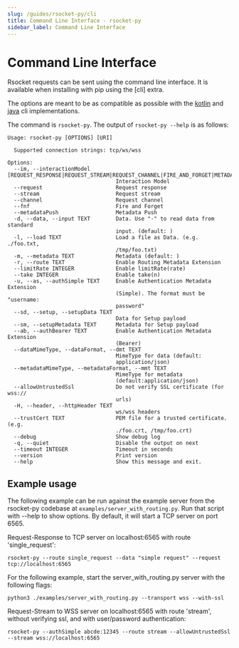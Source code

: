 ```yaml
---
slug: /guides/rsocket-py/cli
title: Command Line Interface - rsocket-py
sidebar_label: Command Line Interface
---
```


# Command Line Interface

Rsocket requests can be sent using the command line interface. It is available when installing with pip using the [cli] extra.

The options are meant to be as compatible as possible with the [kotlin](https://github.com/rsocket/rsocket-cli) and
[java](https://github.com/making/rsc) cli implementations.

The command is `rsocket-py`. The output of `rsocket-py --help` is as follows:

```
Usage: rsocket-py [OPTIONS] [URI]

  Supported connection strings: tcp/ws/wss

Options:
  --im, --interactionModel [REQUEST_RESPONSE|REQUEST_STREAM|REQUEST_CHANNEL|FIRE_AND_FORGET|METADATA_PUSH]
                                  Interaction Model
  --request                       Request response
  --stream                        Request stream
  --channel                       Request channel
  --fnf                           Fire and Forget
  --metadataPush                  Metadata Push
  -d, --data, --input TEXT        Data. Use "-" to read data from standard
                                  input. (default: )
  -l, --load TEXT                 Load a file as Data. (e.g. ./foo.txt,
                                  /tmp/foo.txt)
  -m, --metadata TEXT             Metadata (default: )
  -r, --route TEXT                Enable Routing Metadata Extension
  --limitRate INTEGER             Enable limitRate(rate)
  --take INTEGER                  Enable take(n)
  -u, --as, --authSimple TEXT     Enable Authentication Metadata Extension
                                  (Simple). The format must be "username:
                                  password"
  --sd, --setup, --setupData TEXT
                                  Data for Setup payload
  --sm, --setupMetadata TEXT      Metadata for Setup payload
  --ab, --authBearer TEXT         Enable Authentication Metadata Extension
                                  (Bearer)
  --dataMimeType, --dataFormat, --dmt TEXT
                                  MimeType for data (default:
                                  application/json)
  --metadataMimeType, --metadataFormat, --mmt TEXT
                                  MimeType for metadata
                                  (default:application/json)
  --allowUntrustedSsl             Do not verify SSL certificate (for wss://
                                  urls)
  -H, --header, --httpHeader TEXT
                                  ws/wss headers
  --trustCert TEXT                PEM file for a trusted certificate. (e.g.
                                  ./foo.crt, /tmp/foo.crt)
  --debug                         Show debug log
  -q, --quiet                     Disable the output on next
  --timeout INTEGER               Timeout in seconds
  --version                       Print version
  --help                          Show this message and exit.
```

## Example usage

The following example can be run against the example server from the rsocket-py codebase at
`examples/server_with_routing.py`. Run that script with --help to show options.
By default, it will start a TCP server on port 6565.

Request-Response to TCP server on localhost:6565 with route 'single_request':

```
rsocket-py --route single_request --data "simple request" --request tcp://localhost:6565
```

For the following example, start the server_with_routing.py server with the following flags:

```
python3 ./examples/server_with_routing.py --transport wss --with-ssl
```

Request-Stream to WSS server on localhost:6565 with route 'stream', without verifying ssl, and with user/password authentication:

```
rsocket-py --authSimple abcde:12345 --route stream --allowUntrustedSsl --stream wss://localhost:6565
```
